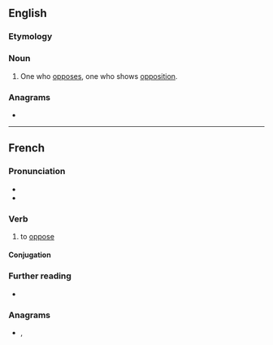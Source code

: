 ==English==

===Etymology===
{{suffix|en|oppose|er}}

===Noun===
{{en-noun}}

# One who [[oppose]]s, one who shows [[opposition]].

===Anagrams===
* {{anagrams|en|a=eoopprs|poopers|propose}}

----

==French==

===Pronunciation===
* {{fr-IPA}}
* {{audio|Fr-opposer.ogg|audio|lang=fr}}

===Verb===
{{fr-verb}}

# to [[oppose]]

====Conjugation====
{{fr-conj-auto}}

===Further reading===
* {{R:TLFi}}

===Anagrams===
* {{l|fr|propose}}, {{l|fr|proposé}}